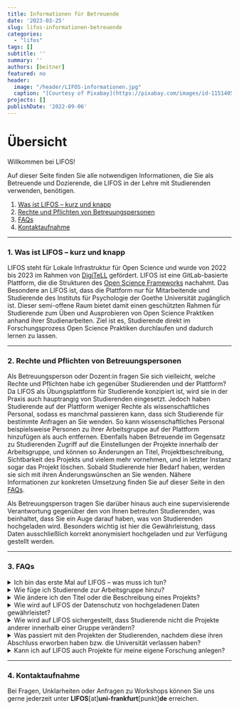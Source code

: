 ```yaml
---
title: Informationen für Betreuende 
date: '2023-03-25'
slug: lifos-informationen-betreuende
categories:
  - "lifos"
tags: []
subtitle: ''
summary: ''
authors: [beitner]   
featured: no
header:
  image: "/header/LIFOS-informationen.jpg" 
  caption: "[Courtesy of Pixabay](https://pixabay.com/images/id-1151405/)"
projects: []
publishDate: '2022-09-06'  
--- 
```

   
# Übersicht

Willkommen bei LIFOS! 

Auf dieser Seite finden Sie alle notwendigen Informationen, die Sie als Betreuende und Dozierende, die LIFOS in der Lehre mit Studierenden verwenden, benötigen. 

1. [Was ist LIFOS -- kurz und knapp](#WasistLIFOS)
2. [Rechte und Pflichten von Betreuungspersonen](#Rechte)
3. [FAQs](#FAQs)
4. [Kontaktaufnahme](#Kontakt)


***

### 1. Was ist LIFOS -- kurz und knapp {#WasistLIFOS .anchorheader}

LIFOS steht für Lokale Infrastruktur für Open Science und wurde von 2022 bis 2023 im Rahmen von [DigiTeLL](https://www.uni-frankfurt.de/106206707/Projekt_DigiTeLL) gefördert. LIFOS ist eine GitLab-basierte Plattform, die die Strukturen des [Open Science Frameworks](https://osf.io/) nachahmt. Das Besondere an LIFOS ist, dass die Plattform nur für Mitarbeitende und Studierende des Instituts für Psychologie der Goethe Universität zugänglich ist. Dieser semi-offene Raum bietet damit einen geschützten Rahmen für Studierende zum Üben und Ausprobieren von Open Science Praktiken anhand ihrer Studienarbeiten.  Ziel ist es, Studierende direkt im Forschungsprozess Open Science Praktiken durchlaufen und dadurch lernen zu lassen. 

***

### 2. Rechte und Pflichten von Betreuungspersonen {#Rechte .anchorheader}

Als Betreuungsperson oder Dozent:in fragen Sie sich vielleicht, welche Rechte und Pflichten habe ich gegenüber Studierenden und der Plattform? Da LIFOS als Übungsplattform für Studierende konzipiert ist, wird sie in der Praxis auch hauptrangig von Studierenden eingesetzt. Jedoch haben Studierende auf der Plattform weniger Rechte als wissenschaftliches Personal, sodass es manchmal passieren kann, dass sich Studierende für bestimmte Anfragen an Sie wenden. So kann wissenschaftliches Personal beispielsweise Personen zu ihrer Arbeitsgruppe auf der Plattform hinzufügen als auch entfernen. Ebenfalls haben Betreuende im Gegensatz zu Studierenden Zugriff auf die Einstellungen der Projekte innerhalb der Arbeitsgruppe, und können so Änderungen an Titel, Projektbeschreibung, Sichtbarkeit des Projekts und vielem mehr vornehmen, und in letzter Instanz sogar das Projekt löschen. Sobald Studierende hier Bedarf haben, werden sie sich mit ihren Änderungswünschen an Sie wenden. Nähere Informationen zur konkreten Umsetzung finden Sie auf dieser Seite in den [FAQs](#FAQs).

Als Betreuungsperson tragen Sie darüber hinaus auch eine supervisierende Verantwortung gegenüber den von Ihnen betreuten Studierenden, was beinhaltet, dass Sie ein Auge darauf haben, was von Studierenden hochgeladen wird. Besonders wichtig ist hier die Gewährleistung, dass Daten ausschließlich korrekt anonymisiert hochgeladen und zur Verfügung gestellt werden. 


***

### 3. FAQs {#FAQs .anchorheader}

<details><summary>Ich bin das erste Mal auf LIFOS -- was muss ich tun?</summary> 
**Antwort:** Nachdem Sie sich das erste Mal auf LIFOS mit Ihrem HRZ-Account angemeldet haben, wurde Ihnen zwar automatisch ein Benutzerkonto auf LIFOS erstellt, jedoch sind Sie noch keiner Arbeitsgruppe zugehörig. Eine Übersicht aller bereits existierenden Gruppen auf der Plattform finden Sie [hier](https://lifos.uni-frankfurt.de/explore/groups). Wenn Ihre Arbeitsgruppe bereits vorhanden ist, können Sie entweder eine Mitgliedsanfrage stellen oder einen Ihrer Kolleg:innen bitten, Sie hinzuzufügen. Sollte Ihre Arbeitsgruppe noch nicht vorhanden sein, können Sie diese entweder selbst durch Drücken des Buttons *New Group* erstellen oder uns darum bitten. Sollten Sie sich unsicher sein, unterstützen wir Sie gerne (siehe [4. Kontaktaufnahme](#Kontakt).
</details>

<details><summary>Wie füge ich Studierende zur Arbeitsgruppe hinzu?</summary> 
**Antwort:** 
</details>

 
<details><summary>Wie ändere ich den Titel oder die Beschreibung eines Projekts?</summary> 
**Antwort:** 
</details>
 
 
<details><summary>Wie wird auf LIFOS der Datenschutz von hochgeladenen Daten gewährleistet?</summary> 
**Antwort:** 
</details>


<details><summary>Wie wird auf LIFOS sichergestellt, dass Studierende nicht die Projekte anderer innerhalb einer Gruppe verändern?</summary> 
**Antwort:** 
</details>



<details><summary>Was passiert mit den Projekten der Studierenden, nachdem diese ihren Abschluss erworben haben bzw. die Universität verlassen haben?</summary> 
**Antwort:** 
</details>


<details><summary>Kann ich auf LIFOS auch Projekte für meine eigene Forschung anlegen?</summary> 
**Antwort:** Leider nein. LIFOS ist als reine Übungsplattform für Studierende gedacht und auf LIFOS angelegte Projekte können auch nicht außerhalb der Plattform geteilt werden. Für Forschungsarbeiten von Wissenschaftler:innen oder Studierenden, die über den Rahmen einer Studienleistung hinausgehen, legen wir die Präregistrierung und Dokumentation auf dem [Open Science Framework](https://osf.io/) nahe. 
</details>

***

### 4. Kontaktaufnahme {#Kontakt .anchorheader}

Bei Fragen, Unklarheiten oder Anfragen zu Workshops können Sie uns gerne jederzeit unter **LIFOS**[at]**uni-frankfurt**[punkt]**de** erreichen.


